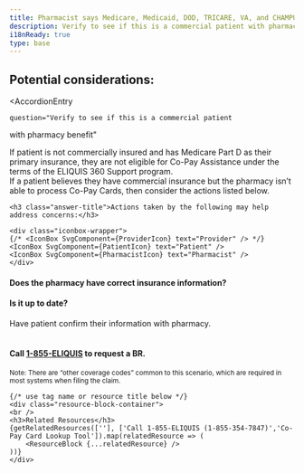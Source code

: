 ```yaml
---
title: Pharmacist says Medicare, Medicaid, DOD, TRICARE, VA, and CHAMPUS Patients are not eligible for co-pay assistance
description: Verify to see if this is a commercial patient with pharmacy benefit.
i18nReady: true
type: base
---
```


<Progresstracker client:visible />

## Potential considerations:

<AccordionEntry 
	
	question="Verify to see if this is a commercial patient
with pharmacy benefit"
	
>
If patient is not commercially insured and has Medicare
Part D as their primary insurance, they are not eligible
for Co-Pay Assistance under the terms of the ELIQUIS
360 Support program. 
<br />
If a patient believes they have
commercial insurance but the pharmacy isn’t able to
process Co-Pay Cards, then consider the actions listed below.

    <h3 class="answer-title">Actions taken by the following may help address concerns:</h3>

	<div class="iconbox-wrapper">
    {/* <IconBox SvgComponent={ProviderIcon} text="Provider" /> */}
    <IconBox SvgComponent={PatientIcon} text="Patient" />
    <IconBox SvgComponent={PharmacistIcon} text="Pharmacist" />
    </div>

<h4>Does the pharmacy have correct insurance information?</h4>
<h4>Is it up to date?</h4>
Have patient confirm their information with pharmacy.
<br />
<br />
<div class="iconbox-wrapper">
<IconBox SvgComponent={PatientIcon} text="Patient" />
<IconBox SvgComponent={ProviderIcon} text="Provider" />
</div>
<h4>Call <a href="tel:+1855ELIQUIS">1-855-ELIQUIS</a> to request a BR.</h4>
<small>Note: There are “other coverage codes” common to this scenario, which are required in most
systems when filing the claim.</small>



    {/* use tag name or resource title below */}
    <div class="resource-block-container">
    <br />
    <h3>Related Resources</h3>
    {getRelatedResources([''], ['Call 1-855-ELIQUIS (1-855-354-7847)','Co-Pay Card Lookup Tool']).map(relatedResource => (
        <ResourceBlock {...relatedResource} />
    ))}
    </div>


</AccordionEntry>


<Checkbox client:visible pageIndex={5} />